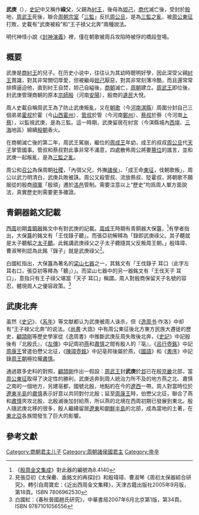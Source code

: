 '''武庚'''（{{bd|？||？||catIdx=Z}}），[[史記|史記]]中又稱作'''祿父'''，父親為[[紂王|紂王]]，後母為[[妲己|妲己]]，[[商代|商代]]滅亡後，受封於[[殷國|殷]]地，[[周武王|周武王]]死後，聯合[[周朝|周朝]][[宗室|宗室]]「[[三監|三監]]」反抗[[周公旦|周公旦]]，是為[[三監之亂|三監之亂]]，被[[周公東征|周公東征]]打敗，史載有“武庚被殺”和“王子禄父北奔”兩種說法。

明代神怪小說《[[封神演義|封神演義]]》裡，僅在朝歌被周兵攻陷時被俘的橋段登場。

==概要==
武庚是[[商紂王|商紂王]]的兒子。在历史小说中，往往认为其幼時聰明好學，因此深受父親[[紂王|紂王]]賞識，對其非常關切厚愛，但被繼母[[妲己|妲己]]厭惡，對其非常刻薄冷酷，而且還常常排擠逼迫他，直到紂王自焚，妲己自縊後，[[商朝|商朝]]滅亡，[[周朝|周朝]]建立。[[周武王|周武王]]即位後，封武庚管理商朝的原本[[京師|京師]][[殷國|殷]]（河南[[安陽|安陽]]），殷商的[[遺民|遺民]]大悅。

周人史載自稱周武王為了防止武庚叛亂，又在[[朝歌|朝歌]]（今[[河南|河南]][[淇縣|淇縣]]）周圍分封自己三個弟弟[[霍叔|霍叔]]於霍（今[[山西|山西]][[霍州|霍州]]）、[[管叔鲜|管叔]]於管（今河南[[鄭州|鄭州]]）、[[蔡叔|蔡叔]]於蔡（今河南[[上蔡|上蔡]]），以監視武庚，是為三監。這一時期，武庚留居在紂宮（今淇縣城內[[西壇|西壇]]、[[三海|三海]]地區）綿續[[殷朝|殷朝]]香火。

在商朝滅亡後的第二年，周武王駕崩，繼位的[[周成王|周成王]]年幼，成王的叔叔[[周公旦|周公旦]]代[[天子|天子]]掌管國事。管叔和蔡叔對此事非常不滿意，四處散佈周公將要[[篡位|篡位]]的謠言，並和武庚一起叛亂，是為[[三監之亂|三監之亂]]。

周公和[[召公奭|召公]]為保周朝[[社稷|社稷]]，「內弭父兄，外撫[[諸侯|諸侯]]」、「成王命[[周公東征|東征]]，伐朝歌叛」，周公以武力明清白，武庚兵敗被誅。周公又殺管叔、流放蔡叔、貶霍叔，將朝歌不願服從的殷商[[頑軍|頑軍]]「殷頑」遷於[[洛邑|洛邑]]管制。需要注意以上“歷史”均爲周人單方面說法，真實歷史則需要更多確證。

==青銅器銘文記載==
[[西周|西周]]初期[[青銅器|青銅器]]銘文中有對武庚的記載。[[周成王|周成王]]時期有青銅器大保簋，<ref>《[[殷周金文集成|殷周金文集成]]》對此器的編號為8.4140</ref>有學者指出，大保簋的銘文有「王伐錄子聽」。而張亞初解釋為「錄即武庚祿父。其子聽就是太子聽觚之[[太子聽|太子聽]]。此銘講武庚祿父之子太子聽隨其父反叛周王朝。」殷瑋璋、曹淑琴則認為此銘「錄子」就是武庚祿父<ref>見張亞初《太保罍、盉銘文的再探討》和殷瑋璋、曹淑琴《周初太保器綜合研究》，轉引自周寶宏：《近出西周金文集釋》，天津古籍出版社2005年9月版，第18頁。ISBN 7806962530</ref>。

白國紅指出，大保簋為著名的[[梁山七器|梁山七器]]之一，其銘文有「王伐錄子 耳口（此字左耳右口，張亞初等釋為「聽」）」。而梁山七器中的另一器銘文有「王伐天子 耳口」，意指只有王子祿父堪當「天子 耳口」稱謂。周人對殷商保留天子名號的容忍，體現周人之優容政策。<ref>白國紅：《春秋晉國趙氏研究》，中華書局2007年6月北京第1版，第34頁。ISBN 9787101056556</ref>

==武庚北奔==
虽然《[[史记|史记]]》、《[[系年|系年]]》等文献都认为武庚被周人诛杀，但《[[逸周书|逸周书]]·作洛》中却有“王子禄父北奔”的说法。《[[尚書|尚書]]·大誥》中有周公東征後北方東方民族大遷徙的歷史，[[顧頡剛|顧頡剛]]等歷史學家從《逸周書》中推斷武庚反周失敗後北奔，《[[史記|史記]]》中記殷後有『北殷氏』，《[[左傳|左傳]]》中記周初[[燕|燕]]和[[肅慎|肅慎]]之間有殷人的『亳』，《[[呂行壺銘|呂行壺銘]]》中記[[周康王|周康王]]曾遣伯懋父北征，《[[陳璋壺銘|陳璋壺銘]]》中記亳邦後屬於燕，《[[國語|國語]]》和《[[書序|書序]]》中記錄[[周王朝|周王朝]]極拉攏[[肅慎|肅慎]]。

通過眾多史料的對照，[[顧頡剛|顧頡剛]]作出一假設：[[周武王|周武王]]封'''武庚'''於[[邶國|邶]]已在殷[[京畿|京畿]]北部，當[[周公|周公]][[東征|東征]]取得了決定性的勝利，武庚逃奔到周人統治力所不及的地方燕之北、肅慎之南的一個地方，另建亳都，國號北殷，地點約在今的[[遼西|遼西]]一帶。周人對當時位於[[遼東半島|遼東半島]]的[[肅慎|肅慎]]表示好意以共同對付北殷；延至[[周康王|周康王]]時，伯懋父北征，聯合了燕和[[肅慎|肅慎]]夾攻北殷，北殷滅後加封給燕，所以燕的北境在西周初期已發展到東北。殷人隨武庚北移的很多，殷人繼續留居[[遼東|遼東]]和[[朝鮮半島|朝鮮半島]]的北部，成為當地的土著，在[[東北亞|東北亞]]各族間發生了巨大的影響。


[[Category:商朝君主儿子|Category:商朝君主儿子]]
[[Category:周朝諸侯國君主|Category:周朝諸侯國君主]]
[[Category:帝辛|Category:帝辛]]

==參考文獻==
<div class="references-small">
<references />
</div>